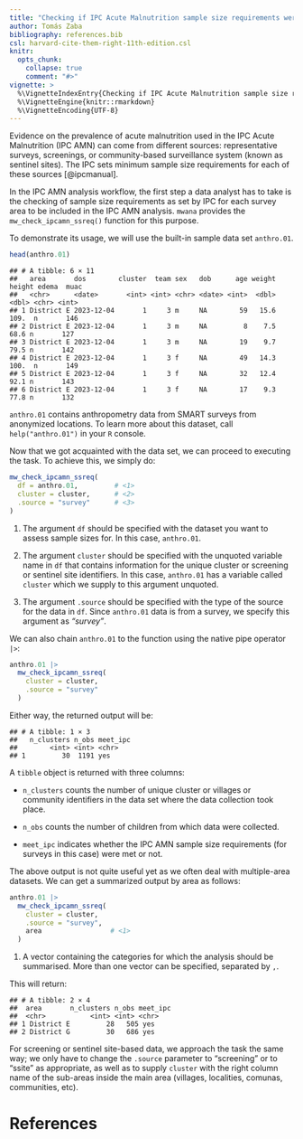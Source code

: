 ```yaml
---
title: "Checking if IPC Acute Malnutrition sample size requirements were met"
author: Tomás Zaba
bibliography: references.bib
csl: harvard-cite-them-right-11th-edition.csl
knitr:
  opts_chunk: 
    collapse: true
    comment: "#>"
vignette: >
  %\VignetteIndexEntry{Checking if IPC Acute Malnutrition sample size requirements were met}
  %\VignetteEngine{knitr::rmarkdown}
  %\VignetteEncoding{UTF-8}
---
```




Evidence on the prevalence of acute malnutrition used in the IPC Acute Malnutrition (IPC AMN) can come from different sources: representative surveys, screenings, or community-based surveillance system (known as sentinel sites). The IPC sets minimum sample size requirements for each of these sources [@ipcmanual].

In the IPC AMN analysis workflow, the first step a data analyst has to take is the checking of sample size requirements as set by IPC for each survey area to be included in the IPC AMN analysis. `mwana` provides the `mw_check_ipcamn_ssreq()` function for this purpose.

To demonstrate its usage, we will use the built-in sample data set `anthro.01`.


``` r
head(anthro.01)
```

```
## # A tibble: 6 × 11
##   area       dos        cluster  team sex   dob      age weight height edema  muac
##   <chr>      <date>       <int> <int> <chr> <date> <int>  <dbl>  <dbl> <chr> <int>
## 1 District E 2023-12-04       1     3 m     NA        59   15.6  109.  n       146
## 2 District E 2023-12-04       1     3 m     NA         8    7.5   68.6 n       127
## 3 District E 2023-12-04       1     3 m     NA        19    9.7   79.5 n       142
## 4 District E 2023-12-04       1     3 f     NA        49   14.3  100.  n       149
## 5 District E 2023-12-04       1     3 f     NA        32   12.4   92.1 n       143
## 6 District E 2023-12-04       1     3 f     NA        17    9.3   77.8 n       132
```


`anthro.01` contains anthropometry data from SMART surveys from anonymized locations. To learn more about this dataset, call `help("anthro.01")` in your `R` console. 

Now that we got acquainted with the data set, we can proceed to executing the task. To achieve this, we simply do:


``` r
mw_check_ipcamn_ssreq(
  df = anthro.01,         # <1>
  cluster = cluster,      # <2>
  .source = "survey"      # <3>
)
```

1. The argument `df` should be specified with the dataset you want to assess sample sizes for. In this case, `anthro.01`.

2. The argument `cluster` should be specified with the unquoted variable name in `df` that contains information for the unique cluster or screening or sentinel site identifiers. In this case, `anthro.01` has a variable called `cluster` which we supply to this argument unquoted.

3. The argument `.source` should be specified with the type of the source for the data in `df`. Since `anthro.01` data is from a survey, we specify this argument as *"survey"*.

We can also chain `anthro.01` to the function using the native pipe operator `|>`:


``` r
anthro.01 |>
  mw_check_ipcamn_ssreq(
    cluster = cluster,
    .source = "survey"
  )
```

Either way, the returned output will be: 

```
## # A tibble: 1 × 3
##   n_clusters n_obs meet_ipc
##        <int> <int> <chr>   
## 1         30  1191 yes
```

A `tibble` object is returned with three columns:  

  + `n_clusters` counts the number of unique cluster or villages or community identifiers in the data set where the data collection took place.
  
  + `n_obs` counts the number of children from which data were collected.
  
  + `meet_ipc` indicates whether the IPC AMN sample size requirements (for surveys in this case) were met or not.

The above output is not quite useful yet as we often deal with multiple-area datasets. We can get a summarized output by area as follows: 


``` r
anthro.01 |>
  mw_check_ipcamn_ssreq(
    cluster = cluster,
    .source = "survey",
    area                 # <1>
  )
```

1. A vector containing the categories for which the analysis should be summarised. More than one vector can be specified, separated by `,`. 

This will return: 


```
## # A tibble: 2 × 4
##  area       n_clusters n_obs meet_ipc
##  <chr>           <int> <int> <chr>   
## 1 District E         28   505 yes     
## 2 District G         30   686 yes   

```

For screening or sentinel site-based data, we approach the task the same way; we only have to change the `.source` parameter to "screening" or to "ssite" as appropriate, as well as to supply `cluster` with the right column name of the sub-areas inside the main area (villages, localities, comunas, communities, etc).

# References
